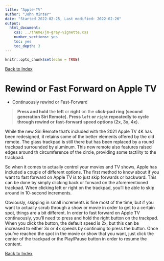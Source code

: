 ```yaml
---
title: "Apple-TV"
author: "John Minter"
date: "Started 2022-02-25, Last modified: 2022-02-26"
output:
  html_document:
    css: ../theme/jm-gray-vignette.css
    number_sections: yes
    toc: yes
    toc_depth: 3
---
```


```r
knitr::opts_chunk$set(echo = TRUE)
```
\fontsize{18}{19.2}
\fontseries{r}
\selectfont


[Back to Index](../README.html)

# Rewind or Fast Forward on Apple TV

- Continuously rewind or Fast-Forward

> **Press and hold** the **left**  or **right** on the **click-pad ring**
> **(second generation Siri Remote).**
> **Press `left` or `right` repeatedly to cycle through rewind or**
> **fast-forward speed options (2x, 3x, 4x).** 


While the new Siri Remote that’s included with the 2021 Apple TV 4K has been
redesigned, it retains some of the better elements offered by the old remote.
The glass trackpad is still there but has been replaced by a round trackpad
surrounded by aluminum. This new remote also features raised edges around th
circumference of the circle, providing some tactility to the trackpad.

So when it comes to actually control your movies and TV shows, Apple has
included a couple of different options. The first method to know about if you
want to fast forward on Apple TV is to just skip forwards or backward. This can
be done by simply clicking back or forward on the aforementioned trackpad. When
clicking left or right on the trackpad, you’ll be able to skip around in
10-second increments.

Obviously, skipping in small increments is fine most of the time, but if you
want to actually scrub through a show or movie in order to get to a certain spot,
things are a bit different. In order to fast forward on Apple TV continuously,
you’ll need to press and hold the right button on the trackpad. When you click
the button, the default speed is 2x, but this can be increased to either 3x or
4x speeds by continuing to press the button. Once you’ve reached the spot in the
movie or show that you want, just click the center of the trackpad or the
Play/Pause button in order to resume the content.

[Back to Index](../README.html)


